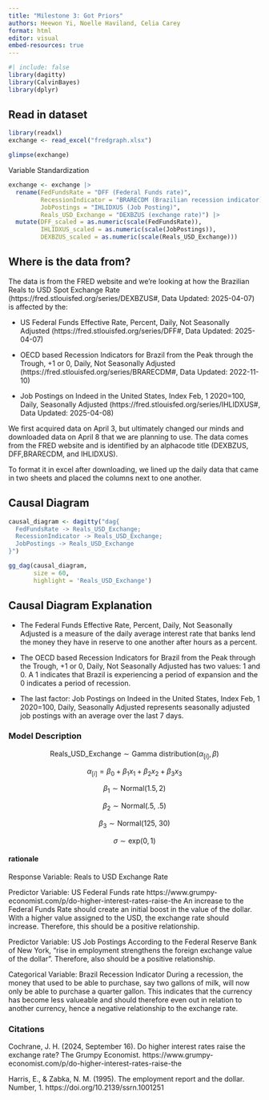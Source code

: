 ```yaml
---
title: "Milestone 3: Got Priors"
authors: Heewon Yi, Noelle Haviland, Celia Carey
format: html
editor: visual
embed-resources: true
---
```


```r
#| include: false
library(dagitty)
library(CalvinBayes)
library(dplyr)
```

## Read in dataset

```r
library(readxl)
exchange <- read_excel("fredgraph.xlsx")

glimpse(exchange)
```

Variable Standardization

```r
exchange <- exchange |>
  rename(FedFundsRate = "DFF (Federal Funds rate)",
         RecessionIndicator = "BRARECDM (Brazilian recession indicator)",
         JobPostings = "IHLIDXUS (Job Posting)",
         Reals_USD_Exchange = "DEXBZUS (exchange rate)") |>
  mutate(DFF_scaled = as.numeric(scale(FedFundsRate)),
         IHLIDXUS_scaled = as.numeric(scale(JobPostings)),
         DEXBZUS_scaled = as.numeric(scale(Reals_USD_Exchange)))
```


## Where is the data from?

The data is from the FRED website and we're looking at how the Brazilian Reals to USD Spot Exchange Rate (https://fred.stlouisfed.org/series/DEXBZUS#, Data Updated: 2025-04-07) is affected by the:

-   US Federal Funds Effective Rate, Percent, Daily, Not Seasonally Adjusted (https://fred.stlouisfed.org/series/DFF#, Data Updated: 2025-04-07)

-   OECD based Recession Indicators for Brazil from the Peak through the Trough, +1 or 0, Daily, Not Seasonally Adjusted (https://fred.stlouisfed.org/series/BRARECDM#, Data Updated: 2022-11-10)

-   Job Postings on Indeed in the United States, Index Feb, 1 2020=100, Daily, Seasonally Adjusted (https://fred.stlouisfed.org/series/IHLIDXUS#, Data Updated: 2025-04-08)

We first acquired data on April 3, but ultimately changed our minds and downloaded data on April 8 that we are planning to use. The data comes from the FRED website and is identified by an alphacode title (DEXBZUS, DFF,BRARECDM, and IHLIDXUS).

To format it in excel after downloading, we lined up the daily data that came in two sheets and placed the columns next to one another.

## Causal Diagram

```r

causal_diagram <- dagitty("dag{
  FedFundsRate -> Reals_USD_Exchange;
  RecessionIndicator -> Reals_USD_Exchange;
  JobPostings -> Reals_USD_Exchange
}")

gg_dag(causal_diagram,
       size = 60,
       highlight = 'Reals_USD_Exchange')

```

## Causal Diagram Explanation

-   The Federal Funds Effective Rate, Percent, Daily, Not Seasonally Adjusted is a measure of the daily average interest rate that banks lend the money they have in reserve to one another after hours as a percent.

-   The OECD based Recession Indicators for Brazil from the Peak through the Trough, +1 or 0, Daily, Not Seasonally Adjusted has two values: 1 and 0. A 1 indicates that Brazil is experiencing a period of expansion and the 0 indicates a period of recession.

-   The last factor: Job Postings on Indeed in the United States, Index Feb, 1 2020=100, Daily, Seasonally Adjusted represents seasonally adjusted job postings with an average over the last 7 days.

### Model Description

$$
\text{Reals_USD_Exchange} \sim \text{Gamma distribution}(\alpha_{[i]}, \beta)
$$

$$
\alpha_{[i]} = \beta_0+\beta_1x_1+\beta_2x_2+\beta_3x_3
$$

$$
\beta_1\sim\text{Normal}(1.5, 2)
$$

$$
\beta_2\sim\text{Normal(.5, .5)}
$$

$$
\beta_3\sim\text{Normal(125, 30)}
$$

$$
\sigma\sim\text{exp}(0,1)
$$

#### rationale

Response Variable: Reals to USD Exchange Rate

Predictor Variable: US Federal Funds rate https://www.grumpy-economist.com/p/do-higher-interest-rates-raise-the An increase to the Federal Funds Rate should create an initial boost in the value of the dollar. With a higher value assigned to the USD, the exchange rate should increase. Therefore, this should be a positive relationship.

Predictor Variable: US Job Postings According to the Federal Reserve Bank of New York, "rise in employment strengthens the foreign exchange value of the dollar". Therefore, also should be a positive relationship.

Categorical Variable: Brazil Recession Indicator During a recession, the money that used to be able to purchase, say two gallons of milk, will now only be able to purchase a quarter gallon. This indicates that the currency has become less valueable and should therefore even out in relation to another currency, hence a negative relationship to the exchange rate.

### Citations

Cochrane, J. H. (2024, September 16). Do higher interest rates raise the exchange rate? The Grumpy Economist. https://www.grumpy-economist.com/p/do-higher-interest-rates-raise-the

Harris, E., & Zabka, N. M. (1995). The employment report and the dollar. Number, 1. https://doi.org/10.2139/ssrn.1001251
